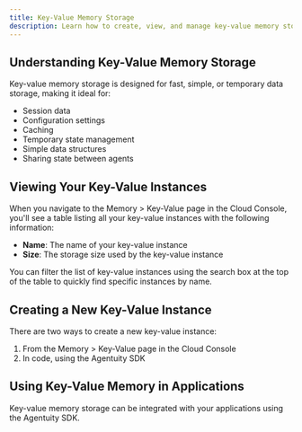 ```yaml
---
title: Key-Value Memory Storage
description: Learn how to create, view, and manage key-value memory storage in the Agentuity Cloud Console
---
```


## Understanding Key-Value Memory Storage

Key-value memory storage is designed for fast, simple, or temporary data storage, making it ideal for:

- Session data
- Configuration settings
- Caching
- Temporary state management
- Simple data structures
- Sharing state between agents

## Viewing Your Key-Value Instances

When you navigate to the Memory > Key-Value page in the Cloud Console, you'll see a table listing all your key-value instances with the following information:

- **Name**: The name of your key-value instance
- **Size**: The storage size used by the key-value instance

You can filter the list of key-value instances using the search box at the top of the table to quickly find specific instances by name.

## Creating a New Key-Value Instance

There are two ways to create a new key-value instance:

1. From the Memory > Key-Value page in the Cloud Console
2. In code, using the Agentuity SDK

## Using Key-Value Memory in Applications

Key-value memory storage can be integrated with your applications using the Agentuity SDK.

